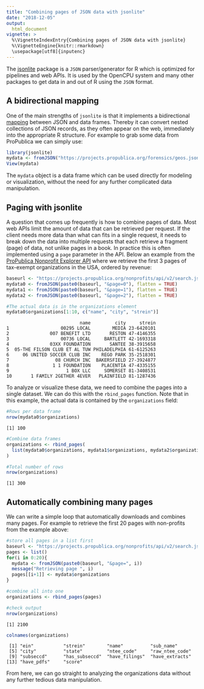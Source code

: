 ```yaml
---
title: "Combining pages of JSON data with jsonlite"
date: "2018-12-05"
output:
  html_document
vignette: >
  %\VignetteIndexEntry{Combining pages of JSON data with jsonlite}
  %\VignetteEngine{knitr::rmarkdown}
  \usepackage[utf8]{inputenc}
---
```







The [jsonlite](https://cran.r-project.org/package=jsonlite) package is a `JSON` parser/generator for R which is optimized for pipelines and web APIs. It is used by the OpenCPU system and many other packages to get data in and out of R using the `JSON` format.

## A bidirectional mapping

One of the main strengths of `jsonlite` is that it implements a bidirectional [mapping](http://arxiv.org/abs/1403.2805) between JSON and data frames. Thereby it can convert nested collections of JSON records, as they often appear on the web, immediately into the appropriate R structure. For example to grab some data from ProPublica we can simply use:


```r
library(jsonlite)
mydata <- fromJSON("https://projects.propublica.org/forensics/geos.json", flatten = TRUE)
View(mydata)
```

The `mydata` object is a data frame which can be used directly for modeling or visualization, without the need for any further complicated data manipulation.

## Paging with jsonlite

A question that comes up frequently is how to combine pages of data. Most web APIs limit the amount of data that can be retrieved per request. If the client needs more data than what can fits in a single request, it needs to break down the data into multiple requests that each retrieve a fragment (page) of data, not unlike pages in a book. In practice this is often implemented using a `page` parameter in the API. Below an example from the [ProPublica Nonprofit Explorer API](https://projects.propublica.org/nonprofits/api) where we retrieve the first 3 pages of tax-exempt organizations in the USA, ordered by revenue:


```r
baseurl <- "https://projects.propublica.org/nonprofits/api/v2/search.json?order=revenue&sort_order=desc"
mydata0 <- fromJSON(paste0(baseurl, "&page=0"), flatten = TRUE)
mydata1 <- fromJSON(paste0(baseurl, "&page=1"), flatten = TRUE)
mydata2 <- fromJSON(paste0(baseurl, "&page=2"), flatten = TRUE)

#The actual data is in the organizations element
mydata0$organizations[1:10, c("name", "city", "strein")]
```

```
                           name         city     strein
1                   00295 LOCAL        MEDIA 23-6420101
2               007 BENEFIT LTD       RESTON 47-4146355
3                   00736 LOCAL     BARTLETT 42-1693318
4               03XX FOUNDATION       SANTEE 38-3915658
5  05-THE FILSON CLUB ET AL TUW PHILADELPHIA 61-6125263
6     06 UNITED SOCCER CLUB INC    REGO PARK 35-2518301
7                 08 CHURCH INC  BAKERSFIELD 27-3924877
8                1 1 FOUNDATION    PLACENTIA 47-4335155
9                     1 BOX LLC     SOMERSET 81-3408531
10       1 FAMILY 2GETHER 4EVER   PLAINFIELD 81-1287436
```

To analyze or visualize these data, we need to combine the pages into a single dataset. We can do this with the `rbind_pages` function. Note that in this example, the actual data is contained by the `organizations` field:


```r
#Rows per data frame
nrow(mydata0$organizations)
```

```
[1] 100
```

```r
#Combine data frames
organizations <- rbind_pages(
  list(mydata0$organizations, mydata1$organizations, mydata2$organizations)
)

#Total number of rows
nrow(organizations)
```

```
[1] 300
```

## Automatically combining many pages

We can write a simple loop that automatically downloads and combines many pages. For example to retrieve the first 20 pages with non-profits from the example above:


```r
#store all pages in a list first
baseurl <- "https://projects.propublica.org/nonprofits/api/v2/search.json?order=revenue&sort_order=desc"
pages <- list()
for(i in 0:20){
  mydata <- fromJSON(paste0(baseurl, "&page=", i))
  message("Retrieving page ", i)
  pages[[i+1]] <- mydata$organizations
}

#combine all into one
organizations <- rbind_pages(pages)

#check output
nrow(organizations)
```

```
[1] 2100
```

```r
colnames(organizations)
```

```
 [1] "ein"           "strein"        "name"          "sub_name"     
 [5] "city"          "state"         "ntee_code"     "raw_ntee_code"
 [9] "subseccd"      "has_subseccd"  "have_filings"  "have_extracts"
[13] "have_pdfs"     "score"        
```

From here, we can go straight to analyzing the organizations data without any further tedious data manipulation.
